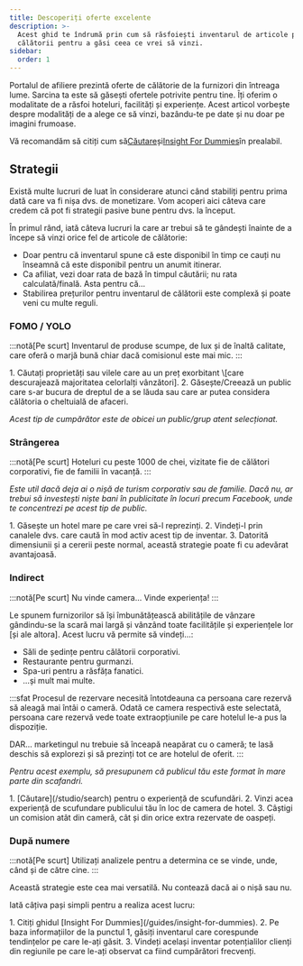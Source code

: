 ```yaml
---
title: Descoperiți oferte excelente
description: >-
  Acest ghid te îndrumă prin cum să răsfoiești inventarul de articole pentru
  călătorii pentru a găsi ceea ce vrei să vinzi.
sidebar:
  order: 1
---
```


Portalul de afiliere prezintă oferte de călătorie de la furnizori din întreaga lume. Sarcina ta este să găsești ofertele potrivite pentru tine. Îți oferim o modalitate de a răsfoi hoteluri, facilități și experiențe. Acest articol vorbește despre modalități de a alege ce să vinzi, bazându-te pe date și nu doar pe imagini frumoase.

Vă recomandăm să citiți cum să[Căutare](/studio/search)și[Insight For Dummies](/guides/insight-for-dummies)în prealabil.

## Strategii

Există multe lucruri de luat în considerare atunci când stabiliți pentru prima dată care va fi nișa dvs. de monetizare. Vom acoperi aici câteva care credem că pot fi strategii pasive bune pentru dvs. la început.

În primul rând, iată câteva lucruri la care ar trebui să te gândești înainte de a începe să vinzi orice fel de articole de călătorie:

* Doar pentru că inventarul spune că este disponibil în timp ce cauți nu înseamnă că este disponibil pentru un anumit itinerar.
* Ca afiliat, vezi doar rata de bază în timpul căutării; nu rata calculată/finală. Asta pentru că...
* Stabilirea prețurilor pentru inventarul de călătorii este complexă și poate veni cu multe reguli.

### FOMO / YOLO

:::notă\[Pe scurt]
Inventarul de produse scumpe, de lux și de înaltă calitate, care oferă o marjă bună chiar dacă comisionul este mai mic.
:::

<Steps>
  1. Căutați proprietăți sau vilele care au un preț exorbitant \[care descurajează majoritatea celorlalți vânzători].
  2. Găsește/Creează un public care s-ar bucura de dreptul de a se lăuda sau care ar putea considera călătoria o cheltuială de afaceri.
</Steps>


*Acest tip de cumpărător este de obicei un public/grup atent selecționat.*

### Strângerea

:::notă\[Pe scurt]
Hoteluri cu peste 1000 de chei, vizitate fie de călători corporativi, fie de familii în vacanță.
:::

*Este util dacă deja ai o nișă de turism corporativ sau de familie. Dacă nu, ar trebui să investești niște bani în publicitate în locuri precum Facebook, unde te concentrezi pe acest tip de public.*

<Steps>
  1. Găsește un hotel mare pe care vrei să-l reprezinți.
  2. Vindeți-l prin canalele dvs. care caută în mod activ acest tip de inventar.
  3. Datorită dimensiunii și a cererii peste normal, această strategie poate fi cu adevărat avantajoasă.
</Steps>


### Indirect

:::notă\[Pe scurt]
Nu vinde camera... Vinde experiența!
:::

Le spunem furnizorilor să își îmbunătățească abilitățile de vânzare gândindu-se la scară mai largă și vânzând toate facilitățile și experiențele lor \[și ale altora]. Acest lucru vă permite să vindeți...:

* Săli de ședințe pentru călătorii corporativi.
* Restaurante pentru gurmanzi.
* Spa-uri pentru a răsfăța fanatici.
* ...și mult mai multe.

:::sfat
Procesul de rezervare necesită întotdeauna ca persoana care rezervă să aleagă mai întâi o cameră. Odată ce camera respectivă este selectată, persoana care rezervă vede toate extraopțiunile pe care hotelul le-a pus la dispoziție.

DAR... marketingul nu trebuie să înceapă neapărat cu o cameră; te lasă deschis să explorezi și să prezinți tot ce are hotelul de oferit.
:::

*Pentru acest exemplu, să presupunem că publicul tău este format în mare parte din scafandri.*

<Steps>
  1. [Căutare](/studio/search) pentru o experiență de scufundări.
  2. Vinzi acea experiență de scufundare publicului tău în loc de camera de hotel.
  3. Câștigi un comision atât din cameră, cât și din orice extra rezervate de oaspeți.
</Steps>


### După numere

:::notă\[Pe scurt]
Utilizați analizele pentru a determina ce se vinde, unde, când și de către cine.
:::

Această strategie este cea mai versatilă. Nu contează dacă ai o nișă sau nu.

Iată câțiva pași simpli pentru a realiza acest lucru:

<Steps>
  1. Citiți ghidul [Insight For Dummies](/guides/insight-for-dummies).
  2. Pe baza informațiilor de la punctul 1, găsiți inventarul care corespunde tendințelor pe care le-ați găsit.
  3. Vindeți același inventar potențialilor clienți din regiunile pe care le-ați observat ca fiind cumpărători frecvenți.
</Steps>

